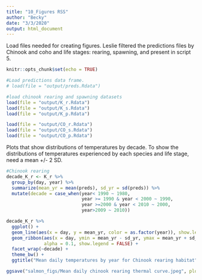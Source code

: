 ```yaml
---
title: "10_Figures RSS"
author: "Becky"
date: "3/3/2020"
output: html_document
---
```


Load files needed for creating figures. Leslie filtered the predictions files by Chinook and coho and life stages: rearing, spawning, and present in script 5.

```r
knitr::opts_chunk$set(echo = TRUE)

#Load predictions data frame.
# load(file = "output/preds.Rdata")

#load chinook rearing and spawning datasets
load(file = "output/K_r.Rdata")
load(file = "output/K_s.Rdata")
load(file = "output/K_p.Rdata")

load(file = "output/CO_r.Rdata")
load(file = "output/CO_s.Rdata")
load(file = "output/CO_p.Rdata")

```


Plots that show distributions of temperatures by decade. To show the distributions of temperatures experienced by each species and life stage, need a mean +/- 2 SD. 

```r


#Chinook rearing
decade_K_r <- K_r %>% 
  group_by(day, year) %>% 
  summarize(mean_yr = mean(preds), sd_yr = sd(preds)) %>% 
  mutate(decade = case_when(year< 1990 ~ 1980, 
                            year >= 1990 & year < 2000 ~ 1990, 
                            year >=2000 & year < 2010 ~ 2000, 
                            year>2009 ~ 2010))

decade_K_r %>%
  ggplot() +
  geom_line(aes(x = day, y = mean_yr, color = as.factor(year)), show.legend = FALSE) +
  geom_ribbon(aes(x = day, ymin = mean_yr - sd_yr, ymax = mean_yr + sd_yr, fill = as.factor(year)),
              alpha = 0.1, show.legend = FALSE) + 
  facet_wrap(~decade) + 
  theme_bw() +
  ggtitle("Mean daily temperatures by year for Chinook rearing habitat") 

ggsave("salmon_figs/Mean daily chinook rearing thermal curve.jpeg", plot=last_plot())


```

